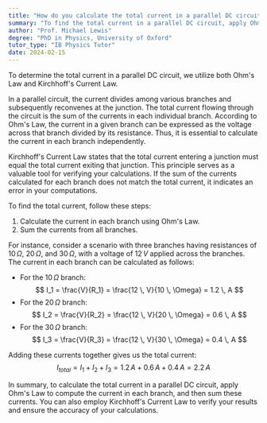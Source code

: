 ```yaml
---
title: "How do you calculate the total current in a parallel DC circuit?"
summary: "To find the total current in a parallel DC circuit, apply Ohm's Law and Kirchhoff's Current Law for accurate calculations."
author: "Prof. Michael Lewis"
degree: "PhD in Physics, University of Oxford"
tutor_type: "IB Physics Tutor"
date: 2024-02-15
---
```


To determine the total current in a parallel DC circuit, we utilize both Ohm's Law and Kirchhoff's Current Law.

In a parallel circuit, the current divides among various branches and subsequently reconvenes at the junction. The total current flowing through the circuit is the sum of the currents in each individual branch. According to Ohm's Law, the current in a given branch can be expressed as the voltage across that branch divided by its resistance. Thus, it is essential to calculate the current in each branch independently.

Kirchhoff's Current Law states that the total current entering a junction must equal the total current exiting that junction. This principle serves as a valuable tool for verifying your calculations. If the sum of the currents calculated for each branch does not match the total current, it indicates an error in your computations.

To find the total current, follow these steps:
1. Calculate the current in each branch using Ohm's Law.
2. Sum the currents from all branches.

For instance, consider a scenario with three branches having resistances of $10 \, \Omega$, $20 \, \Omega$, and $30 \, \Omega$, with a voltage of $12 \, V$ applied across the branches. The current in each branch can be calculated as follows:
- For the $10 \, \Omega$ branch: 
$$ I_1 = \frac{V}{R_1} = \frac{12 \, V}{10 \, \Omega} = 1.2 \, A $$
- For the $20 \, \Omega$ branch: 
$$ I_2 = \frac{V}{R_2} = \frac{12 \, V}{20 \, \Omega} = 0.6 \, A $$
- For the $30 \, \Omega$ branch: 
$$ I_3 = \frac{V}{R_3} = \frac{12 \, V}{30 \, \Omega} = 0.4 \, A $$

Adding these currents together gives us the total current:
$$ I_{total} = I_1 + I_2 + I_3 = 1.2 \, A + 0.6 \, A + 0.4 \, A = 2.2 \, A $$

In summary, to calculate the total current in a parallel DC circuit, apply Ohm's Law to compute the current in each branch, and then sum these currents. You can also employ Kirchhoff's Current Law to verify your results and ensure the accuracy of your calculations.
    